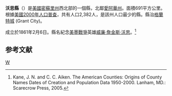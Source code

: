 {{noteTA
|T=zh-hans:沃思县 (密苏里州);zh-hk:沃思縣 (密蘇里州);zh-tw:沃思郡 (密蘇里州);
}}

{{Otheruses|沃思縣|subject=美國密蘇里州的一個縣|other=同名的縣}}
{{Infobox U.S. County|
 county  = 沃思縣 |
 state = 密蘇里州 |
 en county  = Worth County |
 en state = Missouri |
 seal =  |
 map size = 225 |
 founded = 1861 |
 seat = [[Grant_City,_Missouri|Grant City]] | 
 area_total_sq_mi =267 |
 area_land_sq_mi  =267 |
 area_water_sq_mi =0 |
 area percentage = 0.09% |
 census yr = 2000 |
 pop = 2382 |
 density_km2 =3 |
 web =  |
|}}
'''沃思縣'''（{{lang-en|Worth County}}）是[[美國|美國]][[密蘇里州|密蘇里州]]西北部的一個縣，北鄰[[愛阿華州|愛阿華州]]。面積691平方公里。根據[[美國2000年人口普查|美國2000年人口普查]]，共有人口2,382人，是該州人口最少的縣。縣治[[格蘭特城_(密蘇里州)|格蘭特城]] (Grant City)。
	
成立於1861年2月6日。縣名紀念[[美墨戰爭|美墨戰爭]]英雄[[威廉·詹金斯·沃思|威廉·詹金斯·沃思]]。<ref>Kane, J. N. and C. C. Aiken. The American Counties: Origins of County Names Dates of Creation and Population Data 1950-2000. Lanham, MD.: Scarecrow Press, 2005.</ref>

==参考文献==
<div class="references-small">
<references />
</div>
[[Category:密蘇里州行政區劃|W]]